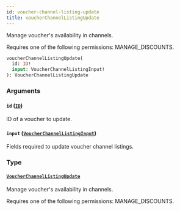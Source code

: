```yaml
---
id: voucher-channel-listing-update
title: voucherChannelListingUpdate
---
```


Manage voucher's availability in channels.

Requires one of the following permissions: MANAGE_DISCOUNTS.

```graphql
voucherChannelListingUpdate(
  id: ID!
  input: VoucherChannelListingInput!
): VoucherChannelListingUpdate
```

### Arguments

#### `id` ([`ID`](../../../developer/api-reference/scalars/id))

ID of a voucher to update.

#### `input` ([`VoucherChannelListingInput`](../../../developer/api-reference/inputs/voucher-channel-listing-input))

Fields required to update voucher channel listings.

### Type

#### [`VoucherChannelListingUpdate`](../../../developer/api-reference/objects/voucher-channel-listing-update)

Manage voucher's availability in channels.

Requires one of the following permissions: MANAGE_DISCOUNTS.
